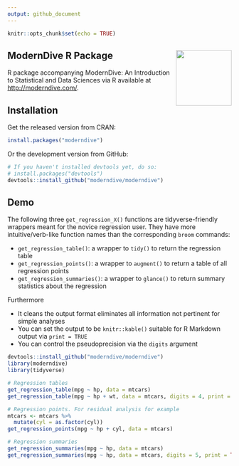 ```yaml
---
output: github_document
---
```


```r
knitr::opts_chunk$set(echo = TRUE)
```

## ModernDive R Package <img src="images/hex_blue_text.png" align="right" width=125 />

R package accompanying ModernDive: An Introduction to Statistical and Data Sciences via R available at <http://moderndive.com/>.


## Installation

Get the released version from CRAN:

```r
install.packages("moderndive")
```

Or the development version from GitHub:

```r
# If you haven't installed devtools yet, do so:
# install.packages("devtools")
devtools::install_github("moderndive/moderndive")
```


## Demo

The following three `get_regression_X()` functions are tidyverse-friendly wrappers meant for the novice
regression user. They have more intuitive/verb-like function names than the corresponding `broom` commands:

* `get_regression_table()`: a wrapper to `tidy()` to return the regression table
* `get_regression_points()`: a wrapper to `augment()` to return a table of all regression points
* `get_regression_summaries()`: a wrapper to `glance()` to return summary statistics about the regression

Furthermore 

* It cleans the output format eliminates all information not pertinent for simple analyses
* You can set the output to be `knitr::kable()` suitable for R Markdown output via `print = TRUE`
* You can control the pseudoprecision via the `digits` argument


```r
devtools::install_github("moderndive/moderndive")
library(moderndive)
library(tidyverse)

# Regression tables
get_regression_table(mpg ~ hp, data = mtcars)
get_regression_table(mpg ~ hp + wt, data = mtcars, digits = 4, print = TRUE)

# Regression points. For residual analysis for example
mtcars <- mtcars %>% 
  mutate(cyl = as.factor(cyl))
get_regression_points(mpg ~ hp + cyl, data = mtcars)

# Regression summaries
get_regression_summaries(mpg ~ hp, data = mtcars)
get_regression_summaries(mpg ~ hp, data = mtcars, digits = 5, print = TRUE)
```

